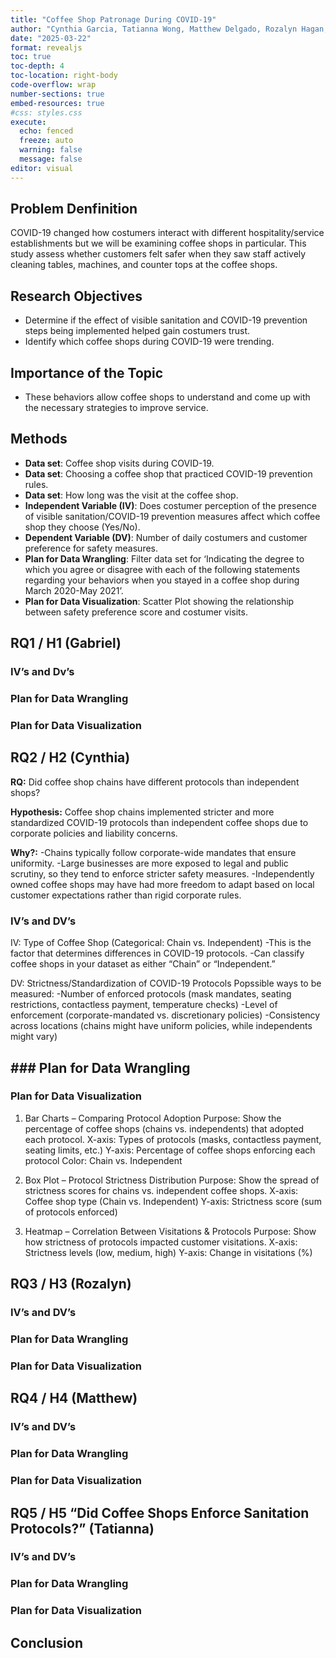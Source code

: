 ```yaml
---
title: "Coffee Shop Patronage During COVID-19"
author: "Cynthia Garcia, Tatianna Wong, Matthew Delgado, Rozalyn Hagan, Gabriel Medeles"
date: "2025-03-22"
format: revealjs
toc: true
toc-depth: 4
toc-location: right-body
code-overflow: wrap
number-sections: true
embed-resources: true
#css: styles.css
execute:
  echo: fenced
  freeze: auto
  warning: false
  message: false 
editor: visual
---
```


## Problem Denfinition 
COVID-19 changed how costumers interact with different hospitality/service establishments but we will be examining coffee shops in particular. This study assess whether customers felt safer when they saw staff actively cleaning tables, machines, and counter tops at the coffee shops.


## Research Objectives 
- Determine if the effect of visible sanitation and COVID-19 prevention steps being implemented helped gain costumers trust.
- Identify which coffee shops during COVID-19 were trending.


## Importance of the Topic
- These behaviors allow coffee shops to understand and come up with the necessary strategies to improve service. 


## Methods 
- **Data set**: Coffee shop visits during COVID-19.
- **Data set**: Choosing a coffee shop that practiced COVID-19 prevention rules. 
- **Data set**: How long was the visit at the coffee shop. 
- **Independent Variable (IV)**: Does costumer perception of the presence of visible sanitation/COVID-19 prevention measures affect which coffee shop they choose (Yes/No).
- **Dependent Variable (DV)**: Number of daily costumers and customer preference for safety measures.  
- **Plan for Data Wrangling**: Filter data set for 'Indicating the degree to which you agree or disagree with each of the following statements regarding your behaviors when you stayed in a coffee shop during March 2020-May 2021'. 
- **Plan for Data Visualization**: Scatter Plot showing the relationship between safety preference score and costumer visits. 



## RQ1 / H1 (Gabriel)

### IV's and Dv's

### Plan for Data Wrangling

### Plan for Data Visualization



## RQ2 / H2  (Cynthia)
**RQ:**  Did coffee shop chains have different protocols than independent shops?

**Hypothesis:** Coffee shop chains implemented stricter and more standardized COVID-19 protocols than independent coffee shops due to corporate policies and liability concerns.

**Why?:**
-Chains typically follow corporate-wide mandates that ensure uniformity.
-Large businesses are more exposed to legal and public scrutiny, so they tend to enforce stricter safety measures.
-Independently owned coffee shops may have had more freedom to adapt based on local customer expectations rather than rigid corporate rules.


### IV's and DV's

IV: Type of Coffee Shop (Categorical: Chain vs. Independent)
-This is the factor that determines differences in COVID-19 protocols.
-Can classify coffee shops in your dataset as either "Chain" or "Independent."

DV: Strictness/Standardization of COVID-19 Protocols
Popssible ways to be measured:
-Number of enforced protocols (mask mandates, seating restrictions, contactless payment, temperature checks)
-Level of enforcement (corporate-mandated vs. discretionary policies)
-Consistency across locations (chains might have uniform policies, while independents might vary)


### Plan for Data Wrangling
-

### Plan for Data Visualization

1. Bar Charts – Comparing Protocol Adoption 
Purpose: Show the percentage of coffee shops (chains vs. independents) that adopted each protocol. 
X-axis: Types of protocols (masks, contactless payment, seating limits, etc.)
Y-axis: Percentage of coffee shops enforcing each protocol
Color: Chain vs. Independent

2. Box Plot – Protocol Strictness Distribution
Purpose: Show the spread of strictness scores for chains vs. independent coffee shops.
X-axis: Coffee shop type (Chain vs. Independent)
Y-axis: Strictness score (sum of protocols enforced)

3. Heatmap – Correlation Between Visitations & Protocols
Purpose: Show how strictness of protocols impacted customer visitations.
X-axis: Strictness levels (low, medium, high)
Y-axis: Change in visitations (%)




## RQ3 / H3  (Rozalyn)

### IV's and DV's

### Plan for Data Wrangling

### Plan for Data Visualization



## RQ4 / H4  (Matthew)

### IV's and DV's

### Plan for Data Wrangling

### Plan for Data Visualization



## RQ5 / H5 "Did Coffee Shops Enforce Sanitation Protocols?" (Tatianna)

### IV's and DV's

### Plan for Data Wrangling

### Plan for Data Visualization



## Conclusion

